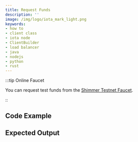 ```yaml
---
title: Request Funds
description: ''
image: /img/logo/iota_mark_light.png
keywords:
- how to
- client class
- iota node
- ClientBuilder
- load balancer
- java
- nodejs
- python
- rust
---
```


:::tip Online Faucet

You can request test funds from the [Shimmer Testnet Faucet](https://faucet.testnet.shimmer.network/).

::

## Code Example

<Tabs groupId="language">
    <TabItem value="rust" label="Rust">
        <RustCode/>
    </TabItem>
    <TabItem value="nodejs" label="Nodejs">
        <NodejsCode/>
    </TabItem>
    <TabItem value="python" label="Python">
        <PythonCode/>
    </TabItem>
</Tabs>

## Expected Output

<Tabs groupId="language">
    <TabItem value="rust" label="Rust">
        <RustOutput/>
    </TabItem>
    <TabItem value="nodejs" label="Nodejs">
        <NodejsOutput/>
    </TabItem>
    <TabItem value="python" label="Python">
        <PythonOutput/>
    </TabItem>
</Tabs>

